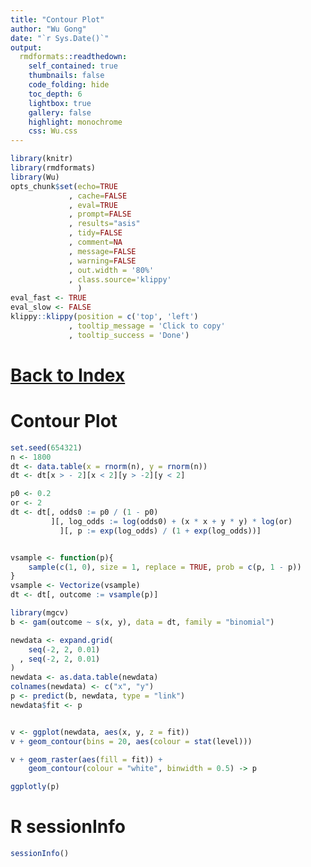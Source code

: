```yaml
---
title: "Contour Plot"
author: "Wu Gong"
date: "`r Sys.Date()`"
output:
  rmdformats::readthedown:
    self_contained: true
    thumbnails: false
    code_folding: hide
    toc_depth: 6
    lightbox: true
    gallery: false
    highlight: monochrome
    css: Wu.css
---
```



	
```r
library(knitr)
library(rmdformats)
library(Wu)
opts_chunk$set(echo=TRUE
             , cache=FALSE
             , eval=TRUE
             , prompt=FALSE
             , results="asis"
             , tidy=FALSE
             , comment=NA
             , message=FALSE
             , warning=FALSE
             , out.width = '80%'
             , class.source='klippy'
               )
eval_fast <- TRUE
eval_slow <- FALSE
klippy::klippy(position = c('top', 'left')
             , tooltip_message = 'Click to copy'
             , tooltip_success = 'Done')
```




# [Back to Index](index.html)




# Contour Plot

```r
set.seed(654321)
n <- 1800
dt <- data.table(x = rnorm(n), y = rnorm(n))
dt <- dt[x > - 2][x < 2][y > -2][y < 2]

p0 <- 0.2
or <- 2
dt <- dt[, odds0 := p0 / (1 - p0)
         ][, log_odds := log(odds0) + (x * x + y * y) * log(or)
           ][, p := exp(log_odds) / (1 + exp(log_odds))]


vsample <- function(p){
    sample(c(1, 0), size = 1, replace = TRUE, prob = c(p, 1 - p))
}
vsample <- Vectorize(vsample)
dt <- dt[, outcome := vsample(p)]

library(mgcv)
b <- gam(outcome ~ s(x, y), data = dt, family = "binomial")

newdata <- expand.grid(
    seq(-2, 2, 0.01)
  , seq(-2, 2, 0.01)
)
newdata <- as.data.table(newdata)
colnames(newdata) <- c("x", "y")
p <- predict(b, newdata, type = "link")
newdata$fit <- p


v <- ggplot(newdata, aes(x, y, z = fit))
v + geom_contour(bins = 20, aes(colour = stat(level)))

v + geom_raster(aes(fill = fit)) +
    geom_contour(colour = "white", binwidth = 0.5) -> p

ggplotly(p)

```


# R sessionInfo

```r
sessionInfo()

```
